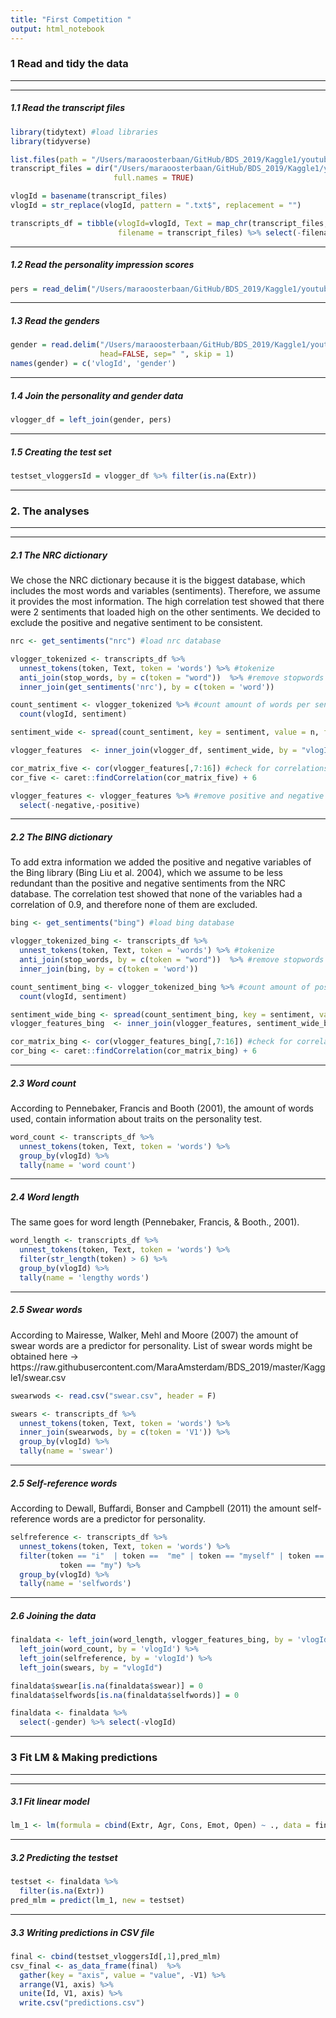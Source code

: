 ```yaml
---
title: "First Competition "
output: html_notebook
---
```



### 1 Read and tidy the data
*****

*****
##### 1.1 Read the transcript files
```r
library(tidytext) #load libraries
library(tidyverse)

list.files(path = "/Users/maraoosterbaan/GitHub/BDS_2019/Kaggle1/youtube-personality/transcripts")
transcript_files = dir("/Users/maraoosterbaan/GitHub/BDS_2019/Kaggle1/youtube-personality/transcripts",
                       full.names = TRUE) 

vlogId = basename(transcript_files)
vlogId = str_replace(vlogId, pattern = ".txt$", replacement = "")

transcripts_df = tibble(vlogId=vlogId, Text = map_chr(transcript_files, ~ paste(readLines(.x), collapse = "\\n")),
                        filename = transcript_files) %>% select(-filename)
```

*****
##### 1.2 Read the personality impression scores
```r
pers = read_delim("/Users/maraoosterbaan/GitHub/BDS_2019/Kaggle1/youtube-personality/YouTube-Personality-Personality_impression_scores_train.csv", " ")
```

*****
##### 1.3 Read the genders
```r
gender = read.delim("/Users/maraoosterbaan/GitHub/BDS_2019/Kaggle1/youtube-personality/YouTube-Personality-gender.csv", 
                    head=FALSE, sep=" ", skip = 1)
names(gender) = c('vlogId', 'gender')
```

*****
##### 1.4 Join the personality and gender data
```r
vlogger_df = left_join(gender, pers) 
```

*****
##### 1.5 Creating the test set
```r
testset_vloggersId = vlogger_df %>% filter(is.na(Extr))
```




*****
### 2. The analyses 
*****

*****
##### 2.1 The NRC dictionary
We chose the NRC dictionary because it is the biggest database, which includes the most words and variables (sentiments). Therefore, we assume it provides the most information. The high correlation test showed that there were 2 sentiments that loaded high on the other sentiments. We decided to exclude the positive and negative sentiment to be consistent.
```r
nrc <- get_sentiments("nrc") #load nrc database 

vlogger_tokenized <- transcripts_df %>% 
  unnest_tokens(token, Text, token = 'words') %>% #tokenize
  anti_join(stop_words, by = c(token = "word"))  %>% #remove stopwords   
  inner_join(get_sentiments('nrc'), by = c(token = 'word')) 

count_sentiment <- vlogger_tokenized %>% #count amount of words per sentiment and per vlog
  count(vlogId, sentiment)

sentiment_wide <- spread(count_sentiment, key = sentiment, value = n, fill = 0) #get to wide format

vlogger_features  <- inner_join(vlogger_df, sentiment_wide, by = "vlogId") 

cor_matrix_five <- cor(vlogger_features[,7:16]) #check for correlations
cor_five <- caret::findCorrelation(cor_matrix_five) + 6

vlogger_features <- vlogger_features %>% #remove positive and negative sentiment
  select(-negative,-positive)
```

*****
##### 2.2 The BING dictionary
To add extra information we added the positive and negative variables of the Bing library (Bing Liu et al. 2004), which we assume to be less redundant than the positive and negative sentiments from the NRC database. The correlation test showed that none of the variables had a correlation of 0.9, and therefore none of them are excluded.
```r
bing <- get_sentiments("bing") #load bing database

vlogger_tokenized_bing <- transcripts_df %>% 
  unnest_tokens(token, Text, token = 'words') %>% #tokenize
  anti_join(stop_words, by = c(token = "word"))  %>% #remove stopwords
  inner_join(bing, by = c(token = 'word')) 

count_sentiment_bing <- vlogger_tokenized_bing %>% #count amount of positive and negative words per vlog
  count(vlogId, sentiment)

sentiment_wide_bing <- spread(count_sentiment_bing, key = sentiment, value = n, fill = 0) #get to wide format
vlogger_features_bing  <- inner_join(vlogger_features, sentiment_wide_bing, by = "vlogId") 

cor_matrix_bing <- cor(vlogger_features_bing[,7:16]) #check for correlations
cor_bing <- caret::findCorrelation(cor_matrix_bing) + 6
```

*****
##### 2.3 Word count
According to Pennebaker, Francis and Booth (2001), the amount of words used, contain information about traits on the personality test.
```r
word_count <- transcripts_df %>% 
  unnest_tokens(token, Text, token = 'words') %>% 
  group_by(vlogId) %>%
  tally(name = 'word count')
```

*****
##### 2.4 Word length
The same goes for word length (Pennebaker, Francis, & Booth., 2001).
```r
word_length <- transcripts_df %>% 
  unnest_tokens(token, Text, token = 'words') %>% 
  filter(str_length(token) > 6) %>%
  group_by(vlogId) %>%
  tally(name = 'lengthy words')
```

*****
##### 2.5 Swear words
According to Mairesse, Walker, Mehl and Moore (2007) the amount of swear words are a predictor for personality. 
List of swear words might be obtained here -> https://raw.githubusercontent.com/MaraAmsterdam/BDS_2019/master/Kaggle1/swear.csv
```r
swearwods <- read.csv("swear.csv", header = F)

swears <- transcripts_df %>% 
  unnest_tokens(token, Text, token = 'words') %>% 
  inner_join(swearwods, by = c(token = 'V1')) %>%
  group_by(vlogId) %>%
  tally(name = 'swear')
```

*****
##### 2.5 Self-reference words
According to Dewall, Buffardi, Bonser and Campbell (2011) the amount self-reference words are a predictor for personality.
```r
selfreference <- transcripts_df %>% 
  unnest_tokens(token, Text, token = 'words') %>% 
  filter(token == "i"  | token ==  "me" | token == "myself" | token == "i'm" | token == "mine" |
           token == "my") %>%
  group_by(vlogId) %>%
  tally(name = 'selfwords') 
```

*****
##### 2.6 Joining the data
```r
finaldata <- left_join(word_length, vlogger_features_bing, by = 'vlogId') %>% 
  left_join(word_count, by = 'vlogId') %>%
  left_join(selfreference, by = 'vlogId') %>%
  left_join(swears, by = "vlogId")

finaldata$swear[is.na(finaldata$swear)] = 0
finaldata$selfwords[is.na(finaldata$selfwords)] = 0 

finaldata <- finaldata %>% 
  select(-gender) %>% select(-vlogId) 
```


*****
### 3 Fit LM & Making predictions
*****

*****
##### 3.1 Fit linear model
```r
lm_1 <- lm(formula = cbind(Extr, Agr, Cons, Emot, Open) ~ ., data = finaldata)
```

*****
##### 3.2 Predicting the testset
```r
testset <- finaldata %>% 
  filter(is.na(Extr))
pred_mlm = predict(lm_1, new = testset) 
```

*****
##### 3.3 Writing predictions in CSV file
```r
final <- cbind(testset_vloggersId[,1],pred_mlm) 
csv_final <- as_data_frame(final)  %>% 
  gather(key = "axis", value = "value", -V1) %>% 
  arrange(V1, axis) %>% 
  unite(Id, V1, axis) %>% 
  write.csv("predictions.csv")
```
